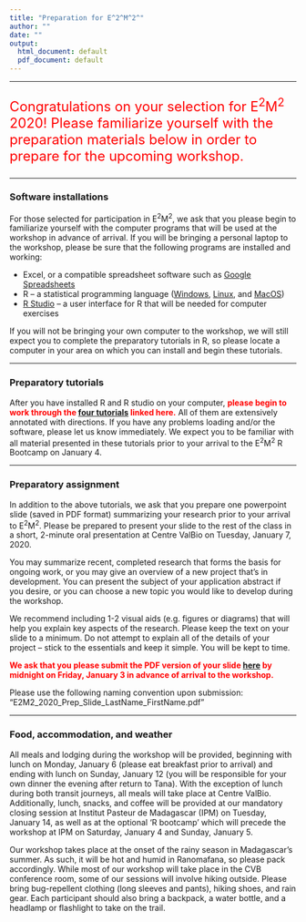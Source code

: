 ```yaml
---
title: "Preparation for E^2^M^2^"
author: ""
date: ""
output:
  html_document: default
  pdf_document: default
---
```

<style type="text/css">
h1.title {
  font-size: 31px;
  color:black;
}
</style>

---

<div style="text-align: left; font-size: 1.7em; color:red;">
Congratulations on your selection for E^2^M^2^ 2020!
Please familiarize yourself with the preparation materials below in order to prepare for the upcoming workshop.
</div>

---

### **Software installations**

For those selected for participation in E^2^M^2^, we ask that you please begin to familiarize yourself with the computer programs that will be used at the workshop in advance of arrival. If you will be bringing a personal laptop to the workshop, please be sure that the following programs are installed and working:

* Excel, or a compatible spreadsheet software such as [Google Spreadsheets](https://docs.google.com/spreadsheets/u/0/)
* R – a statistical programming language ([Windows](https://cran.r-project.org/bin/windows/base/), [Linux](https://cran.r-project.org/bin/linux/), and [MacOS](https://cran.r-project.org/bin/macosx/))
* [R Studio](https://www.rstudio.com/products/rstudio/download/) – a user interface for R that will be needed for computer exercises

If you will not be bringing your own computer to the workshop, we will still expect you to complete the preparatory tutorials in R, so please locate a computer in your area on which you can install and begin these tutorials.

---

### **Preparatory tutorials**

After you have installed R and R studio on your computer, **<span style="color:red">please begin to work through the [four tutorials](E2M2-2018/E2M2_R_tutorials.zip) linked here.</span>** All of them are extensively annotated with directions. If you have any problems loading and/or the software, please let us know immediately. We expect you to be familiar with all material presented in these tutorials prior to your arrival to the E^2^M^2^ R Bootcamp on January 4.

---

### **Preparatory assignment**

In addition to the above tutorials, we ask that you prepare one powerpoint slide (saved in PDF format) summarizing your research prior to your arrival to E^2^M^2^. Please be prepared to present your slide to the rest of the class in a short, 2-minute oral presentation at Centre ValBio on Tuesday, January 7, 2020.

You may summarize recent, completed research that forms the basis for ongoing work, or you may give an overview of a new project that’s in development. You can present the subject of your application abstract if you desire, or you can choose a new topic you would like to develop during the workshop.

We recommend including 1-2 visual aids (e.g. figures or diagrams) that will help you explain key aspects of the research. Please keep the text on your slide to a minimum. Do not attempt to explain all of the details of your project – stick to the essentials and keep it simple. You will be kept to time.

**<span style="color:red"> We ask that you please submit the PDF version of your slide [here](https://airtable.com/shrBZDKMYdliP58cx) by midnight on Friday, January 3 in advance of arrival to the workshop.</span>**

 Please use the following naming convention upon submission: "E2M2_2020_Prep_Slide_LastName_FirstName.pdf"


---

### **Food, accommodation, and weather**

All meals and lodging during the workshop will be provided, beginning with lunch on Monday, January 6 (please eat breakfast prior to arrival) and ending with lunch on Sunday, January 12 (you will be responsible for your own dinner the evening after return to Tana). With the exception of lunch during both transit journeys, all meals will take place at Centre ValBio. Additionally, lunch, snacks, and coffee will be provided at our mandatory closing session at Institut Pasteur de Madagascar (IPM) on Tuesday, January 14, as well as at the optional 'R bootcamp' which will precede the workshop at IPM on Saturday, January 4 and Sunday, January 5.

Our workshop takes place at the onset of the rainy season in Madagascar’s summer. As such, it will be hot and humid in Ranomafana, so please pack accordingly. While most of our workshop will take place in the CVB conference room, some of our sessions will involve hiking outside. Please bring bug-repellent clothing (long sleeves and pants), hiking shoes, and rain gear. Each participant should also bring a backpack, a water bottle, and a headlamp or flashlight to take on the trail.

